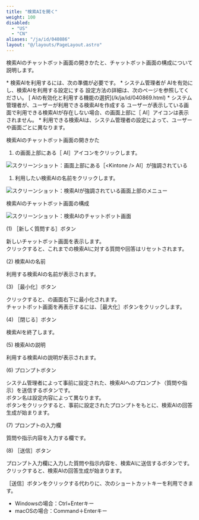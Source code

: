 ```yaml
---
title: "検索AIを開く"
weight: 100
disabled:
  - "US"
  - "CN"
aliases: "/ja/id/040886"
layout: "@/layouts/PageLayout.astro"
---
```



検索AIのチャットボット画面の開きかたと、チャットボット画面の構成について説明します。

<Note>
  * 検索AIを利用するには、次の準備が必要です。
    * <Kintone />システム管理者が<Kintone /> AIを有効にし、検索AIを利用する設定にする  
      設定方法の詳細は、次のページを参照してください。  
      [<Kintone /> AIの有効化と利用する機能の選択](/k/ja/id/040869.html)
    * <Kintone />システム管理者が、ユーザーが利用できる検索AIを作成する  
      ユーザーが表示している画面で利用できる検索AIが存在しない場合、<Kintone />の画面上部に［<Kintone /> AI］アイコンは表示されません。
    * 利用できる検索AIは、<Kintone />システム管理者の設定によって、ユーザーや画面ごとに異なります。
</Note>

<Heading level={2} id="assist_usage_open_search_10">検索AIのチャットボット画面の開きかた</Heading>

1. <Kintone />の画面上部にある［<Kintone /> AI］アイコンをクリックします。  

<Img src="/k/kintone/img-ja/open_search_01.png" alt="スクリーンショット：画面上部にある［<Kintone /> AI］が強調されている" />


1. 利用したい検索AIの名前をクリックします。  

<Img src="/k/kintone/img-ja/open_search_02.png" alt="スクリーンショット：検索AIが強調されている画面上部のメニュー" />


<Heading level={2} id="assist_usage_open_search_20">検索AIのチャットボット画面の構成</Heading>

<Img src="/k/kintone/img-ja/open_search_03.png" alt="スクリーンショット：検索AIのチャットボット画面" />

<Heading level={3} id="assist_usage_open_search_2010">(1) ［新しく質問する］ボタン</Heading>

新しいチャットボット画面を表示します。  
クリックすると、これまでの検索AIに対する質問や回答はリセットされます。

<Heading level={3} id="assist_usage_open_search_2020">(2) 検索AIの名前</Heading>

利用する検索AIの名前が表示されます。

<Heading level={3} id="assist_usage_open_search_2030">(3) ［最小化］ボタン</Heading>

クリックすると、<Kintone />の画面右下に最小化されます。  
チャットボット画面を再表示するには、［最大化］ボタンをクリックします。

<Heading level={3} id="assist_usage_open_search_2040">(4) ［閉じる］ボタン</Heading>

検索AIを終了します。

<Heading level={3} id="assist_usage_open_search_2050">(5) 検索AIの説明</Heading>

利用する検索AIの説明が表示されます。

<Heading level={3} id="assist_usage_open_search_2060">(6) プロンプトボタン</Heading>

<Kintone />システム管理者によって事前に設定された、検索AIへのプロンプト（質問や指示）を送信するボタンです。  
ボタン名は設定内容によって異なります。  
ボタンをクリックすると、事前に設定されたプロンプトをもとに、検索AIの回答生成が始まります。

<Heading level={3} id="assist_usage_open_search_2070">(7) プロンプトの入力欄</Heading>

質問や指示内容を入力する欄です。

<Heading level={3} id="assist_usage_open_search_2080">(8) ［送信］ボタン</Heading>

プロンプト入力欄に入力した質問や指示内容を、検索AIに送信するボタンです。
クリックすると、検索AIの回答生成が始まります。

<Hint>
  ［送信］ボタンをクリックする代わりに、次のショートカットキーを利用できます。

  * Windowsの場合：Ctrl+Enterキー
  * macOSの場合：Command＋Enterキー
</Hint>
